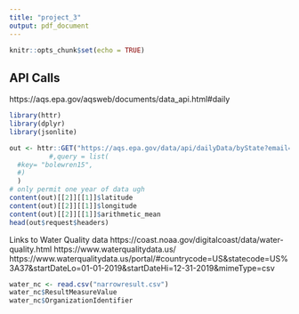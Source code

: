 ```yaml
---
title: "project_3"
output: pdf_document
---
```


```r
knitr::opts_chunk$set(echo = TRUE)
```

## API Calls 

https://aqs.epa.gov/aqsweb/documents/data_api.html#daily

```r
library(httr)
library(dplyr)
library(jsonlite)

out <- httr::GET("https://aqs.epa.gov/data/api/dailyData/byState?email=klm2244@columbia.edu&key=ecruwren53&param=88101,88502&bdate=20190101&edate=20191231&state=37"
          #,query = list(
  #key= "bolewren15",
  #)
  )
# only permit one year of data ugh 
content(out)[[2]][[1]]$latitude
content(out)[[2]][[1]]$longitude 
content(out)[[2]][[1]]$arithmetic_mean
head(out$request$headers)
```
Links to Water Quality data 
https://coast.noaa.gov/digitalcoast/data/water-quality.html
https://www.waterqualitydata.us/
https://www.waterqualitydata.us/portal/#countrycode=US&statecode=US%3A37&startDateLo=01-01-2019&startDateHi=12-31-2019&mimeType=csv

```r

water_nc <- read.csv("narrowresult.csv")
water_nc$ResultMeasureValue
water_nc$OrganizationIdentifier


```



